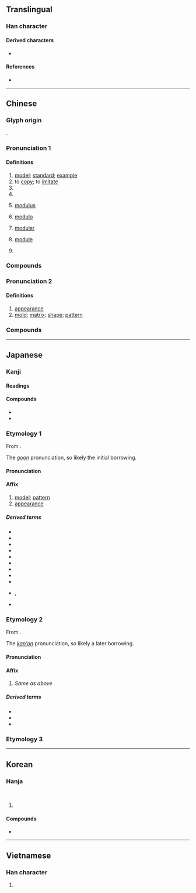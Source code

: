 {{character info}}
==Translingual==

===Han character===
{{Han char|rn=75|rad=木|as=11|sn=14|four=44934|canj=DTAK|ids=⿰木莫}}

====Derived characters====
* {{l|mul|[[𡃗]], [[𤂨]], [[𥀳]]}}

====References====
* {{Han ref|kx=0551.020|dkj=15453|dj=0939.030|hdz=21261.090|uh=6A21|ud=27169|bh=BCD2|bd=48338}}

----

==Chinese==
{{zh-forms}}

===Glyph origin===
{{Han etym}}
{{Han compound|木|莫|ls=psc|c1=s|c2=p|t1=tree}}.

===Pronunciation 1===
{{zh-pron
|m=mó
|c=mou4
|h=pfs=mù
|mn=ml,jj,tw:bô͘/qz,twv,xm,zz:mô͘
|mn-t=mo5
|w=3mu
|mc=y
|oc=y
|cat=n,v,pn
}}

====Definitions====
{{zh-hanzi}}
{{zh-wp|zh:模|en:Module (mathematics)}}

# [[model]]; [[standard]]; [[example]]
# to [[copy]]; to [[imitate]]
# {{zh-short|模特|[[model]]; [[fashion model]]}}
# {{zh-short|模範|[[model]] [[person]]; [[role model]]}}
# {{lb|zh|mathematics}} [[modulus]]
#: {{zh-x|同餘 的 模|'''modulus''' of [[congruence]]}}
# {{lb|zh|mathematics}} [[modulo]]
#: {{zh-x|5{Wǔ} 與 8{bā} 同餘 模 3{sān}。|5 and 8 are congruent '''modulo''' 3.}}
# {{lb|zh|mathematics}} [[modular]]
#: {{zh-x|'''模'''形式|'''modular''' form}}
# {{lb|zh|mathematics}} [[module]]
#: {{zh-x|自由'''模'''|free '''module'''}}
# {{surname|zh}}

===Compounds===
{{zh-der|一代楷模|像模|印模|地震規模|大規模|奉為楷模|奧會模式|工模|常模|彈性模數|德國模式|手模|文化模式|有模子|木模|楷模|模仿|模仿性|模傚|模型|模型玩具|模型飛機|模塊|模塑成形|模壓|模寫|模寫論|模式|模擬|模擬器|模擬投票|模擬演習|模擬考試|模效|模書|模本|模棱兩可|模楷|模模糊糊|模特兒|模稜|模稜兩可|模範|模範區|模範村|模範生|模糊|模糊理論|模組|模網論壇|模表|模造紙|模里西斯|模黏|沖模|石膏模型|砂模|船模試驗|花剌子模|螺模|螺絲模|血肉模糊|行為模式|規模|規模遠舉|軌模|迷颩模登|酸模|首鼠模棱|模倣:mófǎng}}

===Pronunciation 2===
{{zh-pron
|m=模
|c=mou4
|mn=bô͘
|mn-t=mo5/bhou5
|mn-t_note=mo5 - literary; bhou5 - vernacular
|cat=n
}}

====Definitions====
{{zh-hanzi}}

# [[appearance]]
# [[mold]]; [[matrix]]; [[shape]]; [[pattern]]

===Compounds===
{{zh-der|大模廝樣|一模一樣|人模狗樣|不成模樣|人模人樣|惡模惡樣|喬模喬樣|大模大樣|怪模怪樣|俏模樣|模板工|中注模樣|小模樣兒|字模|好模好樣|像模像樣|模本|死模活漾|模板|有模有樣|裝模作樣|紅模子|鑄模|銅模}}

----

==Japanese==

===Kanji===
{{ja-kanji|grade=6|rs=木11}}

====Readings====
{{ja-readings
|goon=も
|kanon=ぼ
|kun=かたぎ-,かたど-る
|nanori=のり
}}

====Compounds====
* {{ja-r|相模|^さがみ}}
* {{ja-r|酸模|すかんぼ}}

===Etymology 1===
{{ja-kanjitab|も|yomi=goon}}
From {{der|ja|ltc|sort=も|-}} {{ltc-l|模}}.

The ''[[呉音#Japanese|goon]]'' pronunciation, so likely the initial borrowing.

====Pronunciation====
{{ja-pron|も|y=goon}}

====Affix====
{{ja-pos|affix|も}}

# [[model]]; [[pattern]]
# [[appearance]]

=====Derived terms=====
{{der-top4}}
* {{ja-r|模%擬|も%ぎ}}
* {{ja-r|模%型|も%けい}}
* {{ja-r|模%刻|も%こく}}
* {{ja-r|模%写|も%しゃ}}
* {{ja-r|模%像|も%ぞう}}
* {{ja-r|模%造|も%ぞう}}
* {{ja-r|模%範|も%はん}}
* {{ja-r|模%倣|も%ほう}}
* {{ja-r|模%様|も%よう}}
* {{ja-r|佳%模|か%も|rom=-}}, {{ja-r|嘉%模|か%も}}
* {{ja-r|範%模|はん%も}}
{{der-bottom}}

===Etymology 2===
{{ja-kanjitab|ぼ|yomi=kanon}}
From {{der|ja|ltc|sort=ほ'|-}} {{ltc-l|模}}.

The ''[[漢音#Japanese|kan'on]]'' pronunciation, so likely a later borrowing.

====Pronunciation====
{{ja-pron|ぼ|y=kanon}}

====Affix====
{{ja-pos|affix|ぼ}}

# {{lb|ja|uncommon}} ''Same as {{m|ja||も|tr=mo}} above''

=====Derived terms=====
* {{ja-r|模%倣|ぼ%ほう}}
* {{ja-r|楷%模|かい%ぼ}}
* {{ja-r|規%模|き%ぼ}}

===Etymology 3===
{{ja-kanjitab|かたぎ|yomi=k}}
{{ja-see|かたぎ}}

----

==Korean==

===Hanja===
{{ko-hanja|법|모}}<br>
{{ko-hanja|본뜰|모}}

# {{rfdef|ko|sort=木11}}

====Compounds====
* {{ko-l|모양|模樣}}

----

==Vietnamese==

===Han character===
{{vi-readings|reading=mô, mo, mọ, mu, mua, mạc, mù|rs=木10}}

# {{rfdef|vi}}

{{cln|vi|Han tu}}